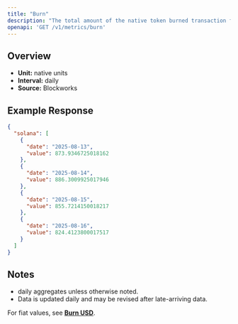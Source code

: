 ```yaml
---
title: "Burn"
description: "The total amount of the native token burned transaction fees."
openapi: 'GET /v1/metrics/burn'
---
```


## Overview

- **Unit:** native units
- **Interval:** daily
- **Source:** Blockworks

## Example Response

```json
{
  "solana": [
    {
      "date": "2025-08-13",
      "value": 873.9346725018162
    },
    {
      "date": "2025-08-14",
      "value": 886.3009925017946
    },
    {
      "date": "2025-08-15",
      "value": 855.7214150018217
    },
    {
      "date": "2025-08-16",
      "value": 824.4123800017517
    }
  ]
}
```

## Notes
- daily aggregates unless otherwise noted.
- Data is updated daily and may be revised after late-arriving data.


<Note>For fiat values, see **[Burn USD](./burn-usd)**.</Note>